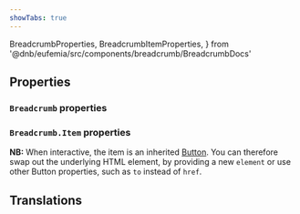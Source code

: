 ```yaml
---
showTabs: true
---
```


  BreadcrumbProperties,
  BreadcrumbItemProperties,
} from '@dnb/eufemia/src/components/breadcrumb/BreadcrumbDocs'

## Properties

### `Breadcrumb` properties

<PropertiesTable props={BreadcrumbProperties} />

### `Breadcrumb.Item` properties

<PropertiesTable props={BreadcrumbItemProperties} />

**NB:** When interactive, the item is an inherited [Button](/uilib/components/button/). You can therefore swap out the underlying HTML element, by providing a new `element` or use other Button properties, such as `to` instead of `href`.

## Translations

<TranslationsTable localeKey="Breadcrumb" />
